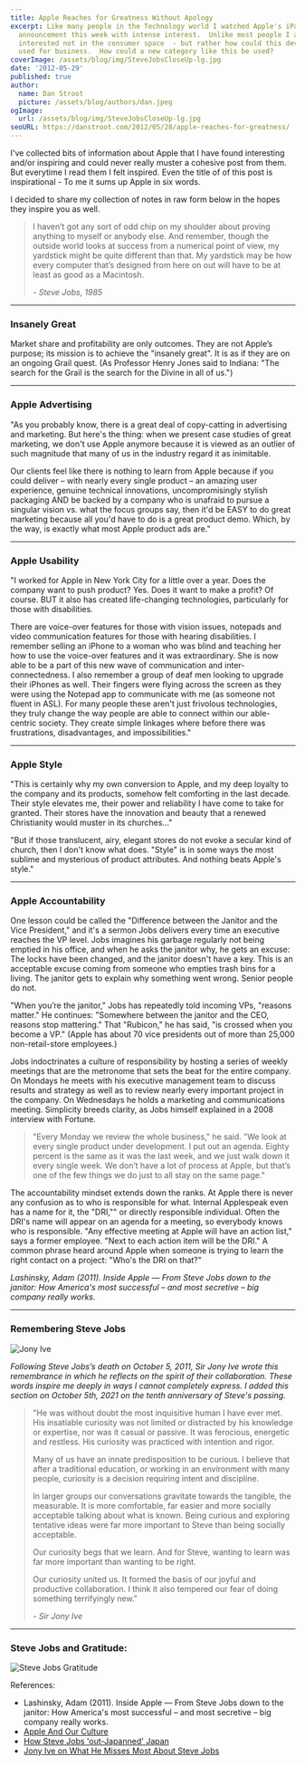 ```yaml
---
title: Apple Reaches for Greatness Without Apology
excerpt: Like many people in the Technology world I watched Apple's iPad
  announcement this week with intense interest.  Unlike most people I am
  interested not in the consumer space  - but rather how could this device be
  used for business.  How could a new category like this be used?
coverImage: /assets/blog/img/SteveJobsCloseUp-lg.jpg
date: '2012-05-29'
published: true
author:
  name: Dan Stroot
  picture: /assets/blog/authors/dan.jpeg
ogImage:
  url: /assets/blog/img/SteveJobsCloseUp-lg.jpg
seoURL: https://danstroot.com/2012/05/28/apple-reaches-for-greatness/
---
```


I've collected bits of information about Apple that I have found interesting and/or inspiring and could never really muster a cohesive post from them. But everytime I read them I felt inspired. Even the title of of this post is inspirational - To me it sums up Apple in six words.

I decided to share my collection of notes in raw form below in the hopes they inspire you as well.

> I haven’t got any sort of odd chip on my shoulder about proving anything to myself or anybody else. And remember, though the outside world looks at success from a numerical point of view, my yardstick might be quite different than that. My yardstick may be how every computer that’s designed from here on out will have to be at least as good as a Macintosh.
>
> <cite>- Steve Jobs, 1985</cite>

---

### Insanely Great

Market share and profitability are only outcomes. They are not Apple’s purpose; its mission is to achieve the "insanely great". It is as if they are on an ongoing Grail quest. (As Professor Henry Jones said to Indiana: "The search for the Grail is the search for the Divine in all of us.")

---

### Apple Advertising

"As you probably know, there is a great deal of copy-catting in advertising and marketing. But here's the thing: when we present case studies of great marketing, we don't use Apple anymore because it is viewed as an outlier of such magnitude that many of us in the industry regard it as inimitable.

Our clients feel like there is nothing to learn from Apple because if you could deliver &#8211; with nearly every single product &#8211; an amazing user experience, genuine technical innovations, uncompromisingly stylish packaging AND be backed by a company who is unafraid to pursue a singular vision vs. what the focus groups say, then it'd be EASY to do great marketing because all you'd have to do is a great product demo. Which, by the way, is exactly what most Apple product ads are."

---

### Apple Usability

"I worked for Apple in New York City for a little over a year. Does the company want to push product? Yes. Does it want to make a profit? Of course. BUT it also has created life-changing technologies, particularly for those with disabilities.

There are voice-over features for those with vision issues, notepads and video communication features for those with hearing disabilities. I remember selling an iPhone to a woman who was blind and teaching her how to use the voice-over features and it was extraordinary. She is now able to be a part of this new wave of communication and inter-connectedness. I also remember a group of deaf men looking to upgrade their iPhones as well. Their fingers were flying across the screen as they were using the Notepad app to communicate with me (as someone not fluent in ASL). For many people these aren't just frivolous technologies, they truly change the way people are able to connect within our able-centric society. They create simple linkages where before there was frustrations, disadvantages, and impossibilities."

---

### Apple Style

"This is certainly why my own conversion to Apple, and my deep loyalty to the company and its products, somehow felt comforting in the last decade. Their style elevates me, their power and reliability I have come to take for granted. Their stores have the innovation and beauty that a renewed Christianity would muster in its churches…"

"But if those translucent, airy, elegant stores do not evoke a secular kind of church, then I don't know what does. "Style" is in some ways the most sublime and mysterious of product attributes. And nothing beats Apple's style."

---

### Apple Accountability

One lesson could be called the "Difference between the Janitor and the Vice President," and it's a sermon Jobs delivers every time an executive reaches the VP level. Jobs imagines his garbage regularly not being emptied in his office, and when he asks the janitor why, he gets an excuse: The locks have been changed, and the janitor doesn't have a key. This is an acceptable excuse coming from someone who empties trash bins for a living. The janitor gets to explain why something went wrong. Senior people do not.

"When you’re the janitor," Jobs has repeatedly told incoming VPs, "reasons matter." He continues: "Somewhere between the janitor and the CEO, reasons stop mattering." That "Rubicon," he has said, "is crossed when you become a VP." (Apple has about 70 vice presidents out of more than 25,000 non-retail-store employees.)

Jobs indoctrinates a culture of responsibility by hosting a series of weekly meetings that are the metronome that sets the beat for the entire company. On Mondays he meets with his executive management team to discuss results and strategy as well as to review nearly every important project in the company. On Wednesdays he holds a marketing and communications meeting. Simplicity breeds clarity, as Jobs himself explained in a 2008 interview with Fortune.

> "Every Monday we review the whole business," he said. "We look at
> every single product under development. I put out an agenda.
> Eighty percent is the same as it was the last week, and we just
> walk down it every single week. We don’t have a lot of process at
> Apple, but that’s one of the few things we do just to all stay on
> the same page."

The accountability mindset extends down the ranks. At Apple there is never any confusion as to who is responsible for what. Internal Applespeak even has a name for it, the "DRI,"" or directly responsible individual. Often the DRI's name will appear on an agenda for a meeting, so everybody knows who is responsible. "Any effective meeting at Apple will have an action list," says a former employee. "Next to each action item will be the DRI." A common phrase heard around Apple when someone is trying to learn the right contact on a project: "Who's the DRI on that?"

_Lashinsky, Adam (2011). Inside Apple &#8212; From Steve Jobs down to the janitor: How America's most successful &#8211; and most secretive &#8211; big company really works._

---

### Remembering Steve Jobs

![Jony Ive](/assets/blog/img/jony_ive.jpg)

_Following Steve Jobs’s death on October 5, 2011, Sir Jony Ive wrote this remembrance in which he reflects on the spirit of their collaboration. These words inspire me deeply in ways I cannot completely express. I added this section on October 5th, 2021 on the tenth anniversary of Steve's passing._

> "He was without doubt the most inquisitive human I have ever met. His insatiable curiosity was not limited or distracted by his knowledge or expertise, nor was it casual or passive. It was ferocious, energetic and restless. His curiosity was practiced with intention and rigor.
>
> Many of us have an innate predisposition to be curious. I believe that after a traditional education, or working in an environment with many people, curiosity is a decision requiring intent and discipline.
>
> In larger groups our conversations gravitate towards the tangible, the measurable. It is more comfortable, far easier and more socially acceptable talking about what is known. Being curious and exploring tentative ideas were far more important to Steve than being socially acceptable.
>
> Our curiosity begs that we learn. And for Steve, wanting to learn was far more important than wanting to be right.
>
> Our curiosity united us. It formed the basis of our joyful and productive collaboration. I think it also tempered our fear of doing something terrifyingly new."
>
> <cite>- Sir Jony Ive</cite>

---

### Steve Jobs and Gratitude:

![Steve Jobs Gratitude](/assets/blog/img/steve_jobs.jpg)

References:

- Lashinsky, Adam (2011). Inside Apple &#8212; From Steve Jobs down to the janitor: How America's most successful &#8211; and most secretive &#8211; big company really works.
- [Apple And Our Culture](https://www.theatlantic.com/daily-dish/archive/2011/01/apple-and-our-culture-ctd/176973/)
- [How Steve Jobs 'out-Japanned' Japan](http://www.sfgate.com/cgi-bin/article.cgi?f=/g/a/2011/01/28/apop012811.DTL&ao=2)
- [Jony Ive on What He Misses Most About Steve Jobs](https://www.wsj.com/articles/jony-ive-steve-jobs-memories-10th-anniversary-11633354769)
